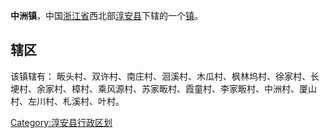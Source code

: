 '''中洲镇'''，中国[[浙江省|浙江省]]西北部[[淳安县|淳安县]]下辖的一个[[镇|镇]]。

==辖区==
该镇辖有：	畈头村、双许村、南庄村、洄溪村、木瓜村、枫林坞村、徐家村、长埂村、余家村、樟村、乘风源村、苏家畈村、霞童村、李家畈村、中洲村、厦山村、左川村、札溪村、叶村。

{{淳安县行政区划}}
[[Category:淳安县行政区划|Category:淳安县行政区划]]